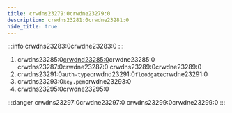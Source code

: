 ```yaml
---
title: crwdns23279:0crwdne23279:0
description: crwdns23281:0crwdne23281:0
hide_title: true
---
```


:::info
crwdns23283:0crwdne23283:0
:::

1. crwdns23285:0[crwdnd23285:0](/download/?project=floodgate)crwdne23285:0
   crwdns23287:0crwdne23287:0 crwdns23289:0crwdne23289:0
2. crwdns23291:0`auth-type`crwdnd23291:0`floodgate`crwdne23291:0
3. crwdns23293:0`key.pem`crwdne23293:0
4. crwdns23295:0crwdne23295:0

:::danger
crwdns23297:0crwdne23297:0 crwdns23299:0crwdne23299:0
:::
